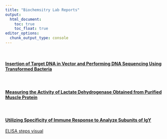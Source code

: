 ---
title: "Biochemsitry Lab Reports"
output: 
  html_document:
    toc: true
    toc_float: true
editor_options: 
  chunk_output_type: console
---

<br>

#### [Insertion of Target DNA in Vector and Performing DNA Sequencing Using Transformed Bacteria](files/projects/Insertion of DNA in Vector.pdf)

<br>

#### [Measuring the Activity of Lactate Dehydrogenase Obtained from Purified Muscle Protein](files/projects/MeasuringtheActivityofLactateDehydrogenaseObtainedfromPurifiedMuscleProtein.pdf)

<br>

#### [Utilizing Specificity of Immune Response to Analyze Subunits of IgY](files/projects/ELISA Analysis.pdf)

[ELISA steps visual](files/projects/ELISAstepvisual.pdf)


